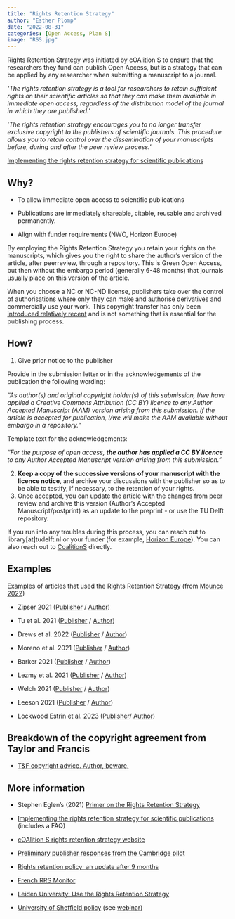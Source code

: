```yaml
---
title: "Rights Retention Strategy"
author: "Esther Plomp"
date: "2022-08-31"
categories: [Open Access, Plan S]
image: "RSS.jpg"
---
```


Rights Retention Strategy was initiated by cOAlition S to ensure that the researchers they fund can publish Open Access, but is a strategy that can be applied by any researcher when submitting a manuscript to a journal.

::: callout-note
*'The rights retention strategy is a tool for researchers to retain sufficient rights on their scientific articles so that they can make them available in immediate open access, regardless of the distribution model of the journal in which they are published.'*

'*The rights retention strategy encourages you to no longer transfer exclusive copyright to the publishers of scientific journals. This procedure allows you to retain control over the dissemination of your manuscripts before, during and after the peer review process.*'

[Implementing the rights retention strategy for scientific publications](https://www.ouvrirlascience.fr/implementing-the-rights-retention-strategy-for-scientific-publications/)
:::

## Why?

-   To allow immediate open access to scientific publications

-   Publications are immediately shareable, citable, reusable and archived permanently.

-   Align with funder requirements (NWO, Horizon Europe)

By employing the Rights Retention Strategy you retain your rights on the manuscripts, which gives you the right to share the author's version of the article, after peerreview, through a repository. This is Green Open Access, but then without the embargo period (generally 6-48 months) that journals usually place on this version of the article.

When you choose a NC or NC-ND license, publishers take over the control of authorisations where only they can make and authorise derivatives and commercially use your work. This copyright transfer has only been [introduced relatively recent](https://blogs.lse.ac.uk/impactofsocialsciences/2019/06/03/what-the-history-of-copyright-in-academic-publishing-tells-us-about-open-research/) and is not something that is essential for the publishing process.

## How?

1.  Give prior notice to the publisher

Provide in the submission letter or in the acknowledgements of the publication the following wording:

*"As author(s) and original copyright holder(s) of this submission, I/we have applied a Creative Commons Attribution (CC BY) licence to any Author Accepted Manuscript (AAM) version arising from this submission. If the article is accepted for publication, I/we will make the AAM available without embargo in a repository."*

Template text for the acknowledgements:

*"For the purpose of open access, **the author has applied a CC BY licence** to any Author Accepted Manuscript version arising from this submission."*

2.  **Keep a copy of the successive versions of your manuscript with the licence notice**, and archive your discussions with the publisher so as to be able to testify, if necessary, to the retention of your rights.
3.  Once accepted, you can update the article with the changes from peer review and archive this version (Author's Accepted Manuscript/postprint) as an update to the preprint - or use the TU Delft repository.

If you run into any troubles during this process, you can reach out to library\[at\]tudelft.nl or your funder (for example, [Horizon Europe](https://ec.europa.eu/info/research-and-innovation/contact/research-enquiry-service_en)). You can also reach out to [CoalitionS](info@coalition-s.org) directly.

## Examples

Examples of articles that used the Rights Retention Strategy (from [Mounce 2022](https://doi.org/10.5281/zenodo.7030990))

-   Zipser 2021 ([Publisher](https://doi.org/10.19272%2F202020501003) / [Author](https://www.ncbi.nlm.nih.gov/pmc/articles/PMC7610590/))

-   Tu et al. 2021 ([Publisher](https://doi.org/10.1177/14644207211010836) / [Author](https://aran.library.nuigalway.ie/handle/10379/16760))

-   Drews et al. 2022 ([Publisher](https://doi.org/10.1038/s41586-022-04789-9) / [Author](https://europepmc.org/article/MED/35705807))

-   Moreno et al. 2021 ([Publisher](https://doi.org/10.1038/s41388-021-01748-y) / [Author](https://europepmc.org/article/MED/33742126))

-   Barker 2021 ([Publisher](https://doi.org/10.1002/mdc3.13314) / [Author](https://europepmc.org/article/MED/34765685))

-   Lezmy et al. 2021 ([Publisher](https://doi.org/10.1016/j.neuropharm.2021.108727) / [Author](https://discovery.ucl.ac.uk/id/eprint/10131970/))

-   Welch 2021 ([Publisher](https://doi.org/10.1080/01459740.2021.1961247) / [Author](https://europepmc.org/article/MED/34383573))

-   Leeson 2021 ([Publisher](https://doi.org/10.1021/acs.jmedchem.1c00416) / [Author](https://europepmc.org/article/MED/33983732))

-   Lockwood Estrin et al. 2023 ([Publisher](https://doi.org/10.1177/13623613221149541)/ [Author](https://repository.uel.ac.uk/item/8v9z3))

## Breakdown of the copyright agreement from Taylor and Francis

-   [T&F copyright advice. Author, beware.](https://www.coalition-s.org/blog/tf-copyright-advice-author-beware/)

## **More information**

-   Stephen Eglen's (2021) [Primer on the Rights Retention Strategy](http://doi.org/10.5281/zenodo.4668132)

-   [Implementing the rights retention strategy for scientific publications](https://www.ouvrirlascience.fr/implementing-the-rights-retention-strategy-for-scientific-publications/) (includes a FAQ)

-   [cOAlition S rights retention strategy website](https://www.coalition-s.org/resources/rights-retention-strategy/)

-   [Preliminary publisher responses from the Cambridge pilot](https://unlockingresearch-blog.lib.cam.ac.uk/?p=3361)

-   [Rights retention policy: an update after 9 months](https://libraryblogs.is.ed.ac.uk/openscholarship/2022/10/14/rights-retention-policy-an-update-after-9-months/)

-   [French RRS Monitor](https://ml4rrieu.github.io/rrs/)

-   [Leiden University: Use the Rights Retention Strategy](https://www.digitalscholarshipleiden.nl/articles/use-the-rights-retention-strategy-publish-with-a-publisher-while-retaining-sufficient-rights-for-full-open-access)

-   [University of Sheffield policy](https://www.sheffield.ac.uk/library/copyright/research-publications-copyright-policy) (see [webinar](https://doi.org/10.15131/shef.data.22116983.v1))
